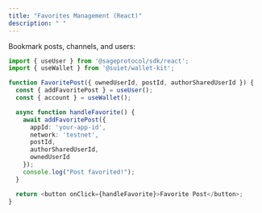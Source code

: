 ```yaml
---
title: "Favorites Management (React)"
description: " "
---
```


Bookmark posts, channels, and users:

```typescript
import { useUser } from '@sageprotocol/sdk/react';
import { useWallet } from '@suiet/wallet-kit';

function FavoritePost({ ownedUserId, postId, authorSharedUserId }) {
  const { addFavoritePost } = useUser();
  const { account } = useWallet();

  async function handleFavorite() {
    await addFavoritePost({
      appId: 'your-app-id',
      network: 'testnet',
      postId,
      authorSharedUserId,
      ownedUserId
    });
    console.log("Post favorited!");
  }

  return <button onClick={handleFavorite}>Favorite Post</button>;
}
```